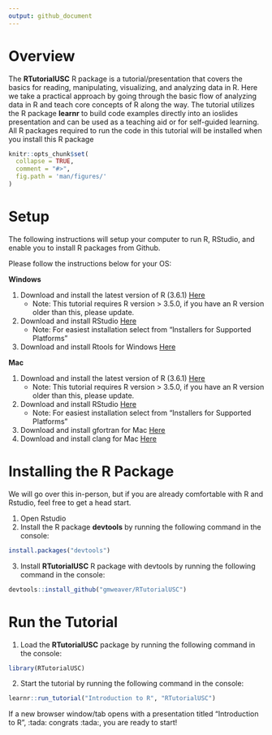 ```yaml
---
output: github_document
---
```


# Overview

The **RTutorialUSC** R package is a tutorial/presentation that covers the basics for reading, manipulating, visualizing, and analyzing data in R. Here we take a practical approach by going through the basic flow of analyzing data in R and teach core concepts of R along the way. The tutorial utilizes the R package **learnr** to build code examples directly into an ioslides presentation and can be used as a teaching aid or for self-guided learning. All R packages required to run the code in this tutorial will be installed when you install this R package

<!-- README.md is generated from README.Rmd. Please edit that file -->

```r
knitr::opts_chunk$set(
  collapse = TRUE,
  comment = "#>",
  fig.path = 'man/figures/'
)
```

# Setup

The following instructions will setup your computer to run R, RStudio, and enable you to install R packages from Github.

Please follow the instructions below for your OS:

**Windows**

1. Download and install the latest version of R (3.6.1) [Here](https://cran.r-project.org/bin/windows/base/R-3.6.1-win.exe)
    - Note: This tutorial requires R version > 3.5.0, if you have an R version older than this, please update.
2. Download and install RStudio [Here](https://www.rstudio.com/products/rstudio/download/#download)
    - Note: For easiest installation select from "Installers for Supported Platforms"
3. Download and install Rtools for Windows [Here](https://cran.r-project.org/bin/windows/Rtools/Rtools35.exe)

**Mac**

1. Download and install the latest version of R (3.6.1) [Here](https://cran.r-project.org/bin/macosx/R-3.6.1.pkg)
    - Note: This tutorial requires R version > 3.5.0, if you have an R version older than this, please update.
2. Download and install RStudio [Here](https://www.rstudio.com/products/rstudio/download/#download)
    - Note: For easiest installation select from "Installers for Supported Platforms"
3. Download and install gfortran for Mac [Here](https://cran.r-project.org/bin/macosx/tools/gfortran-6.1.pkg)
4. Download and install clang for Mac [Here](https://cran.r-project.org/bin/macosx/tools/clang-8.0.0.pkg)

# Installing the R Package

We will go over this in-person, but if you are already comfortable with R and Rstudio, feel free to get a head start.

1. Open Rstudio
2. Install the R package **devtools** by running the following command in the console:

```r
install.packages("devtools")
```

3. Install **RTutorialUSC** R package with devtools by running the following command in the console:

```r
devtools::install_github("gmweaver/RTutorialUSC")
```

# Run the Tutorial

1. Load the **RTutorialUSC** package by running the following command in the console:

```r
library(RTutorialUSC)
```

2. Start the tutorial by running the following command in the console:

```r
learnr::run_tutorial("Introduction to R", "RTutorialUSC")
```

If a new browser window/tab opens with a presentation titled "Introduction to R", :tada: congrats :tada:, you are ready to start!
